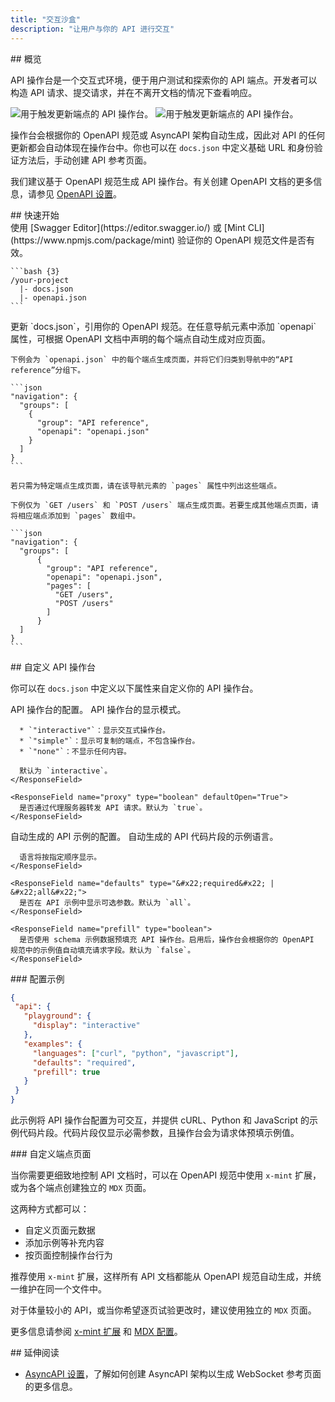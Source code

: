 ```yaml
---
title: "交互沙盒"
description: "让用户与你的 API 进行交互"
---
```


<div id="overview">
  ## 概览
</div>

API 操作台是一个交互式环境，便于用户测试和探索你的 API 端点。开发者可以构造 API 请求、提交请求，并在不离开文档的情况下查看响应。

<Frame>
  <img src="/images/playground/API-playground-light.png" alt="用于触发更新端点的 API 操作台。" className="block dark:hidden" />

  <img src="/images/playground/API-playground-dark.png" alt="用于触发更新端点的 API 操作台。" className="hidden dark:block" />
</Frame>

操作台会根据你的 OpenAPI 规范或 AsyncAPI 架构自动生成，因此对 API 的任何更新都会自动体现在操作台中。你也可以在 `docs.json` 中定义基础 URL 和身份验证方法后，手动创建 API 参考页面。

我们建议基于 OpenAPI 规范生成 API 操作台。有关创建 OpenAPI 文档的更多信息，请参见 [OpenAPI 设置](/zh/api-playground/openapi-setup)。

<div id="getting-started">
  ## 快速开始
</div>

<Steps>
  <Step title="添加你的 OpenAPI 规范文件。">
    <Info>
      使用 [Swagger Editor](https://editor.swagger.io/) 或 [Mint CLI](https://www.npmjs.com/package/mint) 验证你的 OpenAPI 规范文件是否有效。
    </Info>

    ```bash {3}
    /your-project
      |- docs.json
      |- openapi.json
    ```
  </Step>

  <Step title="配置 `docs.json`。">
    更新 `docs.json`，引用你的 OpenAPI 规范。在任意导航元素中添加 `openapi` 属性，可根据 OpenAPI 文档中声明的每个端点自动生成对应页面。

    下例会为 `openapi.json` 中的每个端点生成页面，并将它们归类到导航中的“API reference”分组下。

    ```json
    "navigation": {
      "groups": [
        {
          "group": "API reference",
          "openapi": "openapi.json"
        }
      ]
    }
    ```

    若只需为特定端点生成页面，请在该导航元素的 `pages` 属性中列出这些端点。

    下例仅为 `GET /users` 和 `POST /users` 端点生成页面。若要生成其他端点页面，请将相应端点添加到 `pages` 数组中。

    ```json
    "navigation": {
      "groups": [
          {
            "group": "API reference",
            "openapi": "openapi.json",
            "pages": [
              "GET /users",
              "POST /users"
            ]
          }
      ]
    }
    ```
  </Step>
</Steps>

<div id="customizing-your-playground">
  ## 自定义 API 操作台
</div>

你可以在 `docs.json` 中定义以下属性来自定义你的 API 操作台。

<ResponseField name="playground" type="object">
  API 操作台的配置。

  <Expandable title="playground" defaultOpen="True">
    <ResponseField name="display" type="&#x22;interactive&#x22; | &#x22;simple&#x22; | &#x22;none&#x22;">
      API 操作台的显示模式。

      * `"interactive"`：显示交互式操作台。
      * `"simple"`：显示可复制的端点，不包含操作台。
      * `"none"`：不显示任何内容。

      默认为 `interactive`。
    </ResponseField>

    <ResponseField name="proxy" type="boolean" defaultOpen="True">
      是否通过代理服务器转发 API 请求。默认为 `true`。
    </ResponseField>
  </Expandable>
</ResponseField>

<ResponseField name="examples" type="object">
  自动生成的 API 示例的配置。

  <Expandable title="examples" defaultOpen="True">
    <ResponseField name="languages" type="array of string">
      自动生成的 API 代码片段的示例语言。

      语言将按指定顺序显示。
    </ResponseField>

    <ResponseField name="defaults" type="&#x22;required&#x22; | &#x22;all&#x22;">
      是否在 API 示例中显示可选参数。默认为 `all`。
    </ResponseField>

    <ResponseField name="prefill" type="boolean">
      是否使用 schema 示例数据预填充 API 操作台。启用后，操作台会根据你的 OpenAPI 规范中的示例值自动填充请求字段。默认为 `false`。
    </ResponseField>
  </Expandable>
</ResponseField>

<div id="example-configuration">
  ### 配置示例
</div>

```json
{
 "api": {
   "playground": {
     "display": "interactive"
   },
   "examples": {
     "languages": ["curl", "python", "javascript"],
     "defaults": "required",
     "prefill": true
   }
 }
}
```

此示例将 API 操作台配置为可交互，并提供 cURL、Python 和 JavaScript 的示例代码片段。代码片段仅显示必需参数，且操作台会为请求体预填示例值。

<div id="custom-endpoint-pages">
  ### 自定义端点页面
</div>

当你需要更细致地控制 API 文档时，可以在 OpenAPI 规范中使用 `x-mint` 扩展，或为各个端点创建独立的 `MDX` 页面。

这两种方式都可以：

* 自定义页面元数据
* 添加示例等补充内容
* 按页面控制操作台行为

推荐使用 `x-mint` 扩展，这样所有 API 文档都能从 OpenAPI 规范自动生成，并统一维护在同一个文件中。

对于体量较小的 API，或当你希望逐页试验更改时，建议使用独立的 `MDX` 页面。

更多信息请参阅 [x-mint 扩展](/zh/api-playground/openapi-setup#x-mint-extension) 和 [MDX 配置](/zh/api-playground/mdx/configuration)。

<div id="further-reading">
  ## 延伸阅读
</div>

* [AsyncAPI 设置](/zh/api-playground/asyncapi/setup)，了解如何创建 AsyncAPI 架构以生成 WebSocket 参考页面的更多信息。